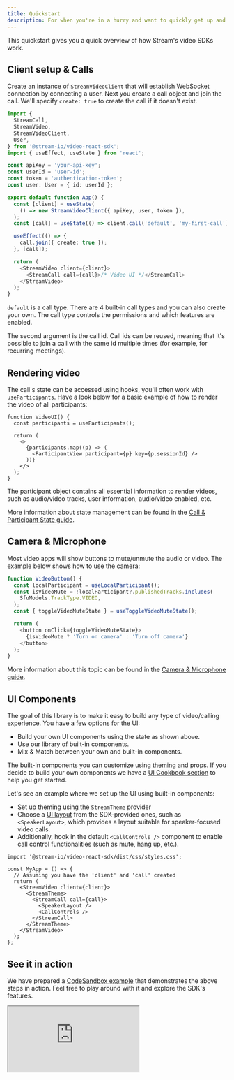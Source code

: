 ```yaml
---
title: Quickstart
description: For when you're in a hurry and want to quickly get up and running
---
```


This quickstart gives you a quick overview of how Stream's video SDKs work.

## Client setup & Calls

Create an instance of `StreamVideoClient` that will establish WebSocket connection by connecting a user. Next you create a call object and join the call. We'll specify `create: true` to create the call if it doesn't exist.

```ts
import {
  StreamCall,
  StreamVideo,
  StreamVideoClient,
  User,
} from '@stream-io/video-react-sdk';
import { useEffect, useState } from 'react';

const apiKey = 'your-api-key';
const userId = 'user-id';
const token = 'authentication-token';
const user: User = { id: userId };

export default function App() {
  const [client] = useState(
    () => new StreamVideoClient({ apiKey, user, token }),
  );
  const [call] = useState(() => client.call('default', 'my-first-call'));

  useEffect(() => {
    call.join({ create: true });
  }, [call]);

  return (
    <StreamVideo client={client}>
      <StreamCall call={call}>/* Video UI */</StreamCall>
    </StreamVideo>
  );
}
```

`default` is a call type. There are 4 built-in call types and you can also create your own. The call type controls the permissions and which features are enabled.

The second argument is the call id. Call ids can be reused, meaning that it's possible to join a call with the same id multiple times (for example, for recurring meetings).

## Rendering video

The call's state can be accessed using hooks, you'll often work with `useParticipants`. Have a look below for a basic example of how to render the video of all participants:

```tsx
function VideoUI() {
  const participants = useParticipants();

  return (
    <>
      {participants.map((p) => (
        <ParticipantView participant={p} key={p.sessionId} />
      ))}
    </>
  );
}
```

The participant object contains all essential information to render videos, such as audio/video tracks, user information, audio/video enabled, etc.

More information about state management can be found in the [Call & Participant State guide](../../guides/call-and-participant-state).

## Camera & Microphone

Most video apps will show buttons to mute/unmute the audio or video. The example below shows how to use the camera:

```typescript
function VideoButton() {
  const localParticipant = useLocalParticipant();
  const isVideoMute = !localParticipant?.publishedTracks.includes(
    SfuModels.TrackType.VIDEO,
  );
  const { toggleVideoMuteState } = useToggleVideoMuteState();

  return (
    <button onClick={toggleVideoMuteState}>
      {isVideoMute ? 'Turn on camera' : 'Turn off camera'}
    </button>
  );
}
```

More information about this topic can be found in the [Camera & Microphone guide](../../guides/camera-and-microphone).

## UI Components

The goal of this library is to make it easy to build any type of video/calling experience. You have a few options for the UI:

- Build your own UI components using the state as shown above.
- Use our library of built-in components.
- Mix & Match between your own and built-in components.

The built-in components you can customize using [theming](../../ui-components/video-theme) and props. If you decide to build your own components we have a [UI Cookbook section](../../ui-cookbook/overview) to help you get started.

Let's see an example where we set up the UI using built-in components:

- Set up theming using the `StreamTheme` provider
- Choose a [UI layout](../../ui-components/core/call-layout) from the SDK-provided ones, such as `<SpeakerLayout>`, which provides a layout suitable for speaker-focused video calls.
- Additionally, hook in the default `<CallControls />` component to enable call control functionalities (such as mute, hang up, etc.).

```tsx
import '@stream-io/video-react-sdk/dist/css/styles.css';

const MyApp = () => {
  // Assuming you have the 'client' and 'call' created
  return (
    <StreamVideo client={client}>
      <StreamTheme>
        <StreamCall call={call}>
          <SpeakerLayout />
          <CallControls />
        </StreamCall>
      </StreamTheme>
    </StreamVideo>
  );
};
```

## See it in action

We have prepared a [CodeSandbox example](https://codesandbox.io/embed/stream-video-quickstart-y0wo3m)
that demonstrates the above steps in action.
Feel free to play around with it and explore the SDK's features.

<iframe
  src="https://codesandbox.io/embed/stream-video-quickstart-y0wo3m?fontsize=12&hidenavigation=1&theme=dark&runonclick=1"
  style={{
    width: '100%',
    height: '500px',
    border: 0,
    borderRadius: '4px',
    overflow: 'hidden',
  }}
  title="stream-video-quickstart"
  allow="accelerometer; ambient-light-sensor; camera; encrypted-media; geolocation; gyroscope; hid; microphone; midi; payment; usb; vr; xr-spatial-tracking"
  sandbox="allow-forms allow-modals allow-popups allow-presentation allow-same-origin allow-scripts"
></iframe>
